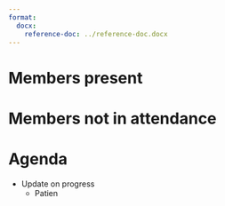 ```yaml
---
format:
  docx:
    reference-doc: ../reference-doc.docx
---
```


# Members present

# Members not in attendance

# Agenda

- Update on progress
  - Patien